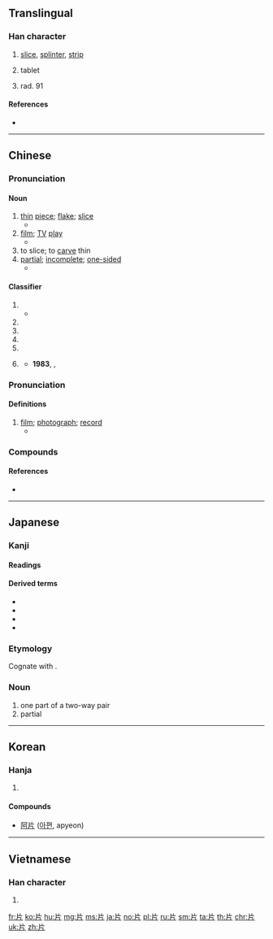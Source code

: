 ==Translingual==
{{stroke order|type=animate}}
{{Han etyl}}

===Han character===
{{Han char|rn=91|rad=片|as=00|sn=4|four=22027|canj=LLML,LLMN}}

# [[slice]], [[splinter]], [[strip]]
# {{label|zh|medicine}} tablet
# rad. 91

====References====
* {{Han ref|kx=0692.360|dkj=19813|dj=1105.250|hdz=32014.010|uh=7247|ud=29255|bh=A4F9|bd=42233}}

----

==Chinese==
{{zh-forms}}

===Pronunciation===
{{zh-pron
|m=piàn
|c=pin3
|h=pfs=phién/phien
|mn=phìⁿ/phiàn
|mn_note=phìⁿ - vernacular, phiàn - literary
|w=
|mc=y
|oc=y
|ma=zh-piàn.ogg
|cat=n,cls
}}

====Noun====
{{zh-noun}}

# [[thin]] [[piece]]; [[flake]]; [[slice]]
#* {{zh-l|片子|flake, small piece}}
# [[film]]; [[TV]] [[play]]
#* {{zh-l|影片|film, movie}}
# to slice; to [[carve]] thin
# [[partial]]; [[incomplete]]; [[one-sided]]
#* {{zh-l|片面|unilateral, one-sided}}

====Classifier====
{{zh-cls}}

# {{non-gloss definition|[[classifier]] for slices}}
#* {{zh-x|一 片 面包|a slice of bread}}
# {{non-gloss definition|[[classifier]] for flat objects such as leaves, pieces of paper}}
# {{non-gloss definition|[[classifier]] for small nonspherical medicinal objects such as pills, tablets}}
# {{non-gloss definition|[[classifier]] for tract of land, area of water}}
# {{non-gloss definition|[[classifier]] for CDs, movies, DVDs}}
# {{lb|zh|used with numeral {{zh-l|一}}}} {{non-gloss definition|[[classifier]] for scenarios, scenes, feelings, atmospheres, sounds, clouds}}
#* '''1983''', {{l|zh|w:zh:陳百強|陳百強}}, {{lang|zh|偏偏喜歡你}}
#*: {{zh-x|為何 我 心 '''一''' '''片''' 空虛|Why is my heart emptiness?|C-LIT}}

===Pronunciation===
{{zh-pron
|m=piān,piàn
|c=pin3-2
|cat=n
}}

====Definitions====
{{zh-hanzi}}

# [[film]]; [[photograph]]; [[record]]
#* {{zh-l|片子|film, movie, film reel}}

===Compounds===
{{der3
| {{zh-l|安胃片}}
| {{zh-l|千柏鼻炎片}}
| {{zh-l|鼻炎片}}
| {{zh-l|更年安片}}
| {{zh-l|化症回生片}}
| {{zh-l|健民咽喉片}}
| {{zh-l|乳癖消片}}
| {{zh-l|三金片}}
| {{zh-l|舒胸片}}
| {{zh-l|署症片}}
| {{zh-l|刺五加片}}
| {{zh-l|益心酮片}}
| {{zh-l|石淋通片}}
| {{zh-l|北豆根片}}
| {{zh-l|昆明山海棠片}}
| {{zh-l|香連片}}
| {{zh-l|卡片|business card}}
}}

====References====
* {{thcwd|1225}}

----

==Japanese==

===Kanji===
{{ja-kanji|grade=6|rs=片00}}

====Readings====
{{ja-readings
|goon=[[へん]] (hen)
|kanon=[[へん]] (hen)
|kun=[[かた]] (kata), [[ひら]] (hira) {{non-joyo-reading}}
}}

====Derived terms====
* {{ja-r|刀|かたな}}
* {{ja-r|片仮名|かたかな}}
* {{ja-r|片道|かたみち}}
* {{ja-r|片思い|かたおもい}}

===Etymology===
Cognate with {{m|ja|方|tr=kata}}.

===Noun===
{{ja-noun|かた}}

# one part of a two-way pair
# partial

----

==Korean==

===Hanja===
{{ko-hanja|hangeul=편|eumhun=|rv=pyeon|mr=p'yŏn|y=phyen}}

# {{defn|lang=ko|sort=片00}}

====Compounds====
* [[阿片]] ([[아편]], apyeon)

----

==Vietnamese==

===Han character===
{{vi-hantu|[[phiến]], [[bằng]], [[phiện]]|rs=片00}}

# {{defn|lang=vi|sort=片00}}

[[Category:CJKV radicals| ]]

[[fr:片]]
[[ko:片]]
[[hu:片]]
[[mg:片]]
[[ms:片]]
[[ja:片]]
[[no:片]]
[[pl:片]]
[[ru:片]]
[[sm:片]]
[[ta:片]]
[[th:片]]
[[chr:片]]
[[uk:片]]
[[zh:片]]